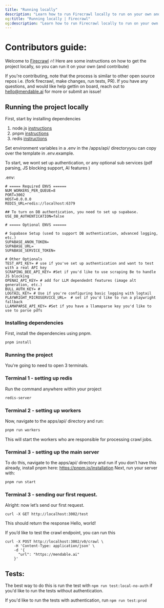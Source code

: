 ```yaml
---
title: "Running locally"
description: "Learn how to run Firecrawl locally to run on your own and/or contribute to the project."
og:title: "Running locally | Firecrawl"
og:description: "Learn how to run Firecrawl locally to run on your own and/or contribute to the project."
---
```

# Contributors guide: 

Welcome to [Firecrawl](https://firecrawl.dev) 🔥! Here are some instructions on how to get the project locally, so you can run it on your own (and contribute) 

If you're contributing, note that the process is similar to other open source repos i.e. (fork firecrawl, make changes, run tests, PR). If you have any questions, and would like help gettin on board, reach out to hello@mendable.ai for more or submit an issue!


## Running the project locally

First, start by installing dependencies
1. node.js [instructions](https://nodejs.org/en/learn/getting-started/how-to-install-nodejs)
2. pnpm [instructions](https://pnpm.io/installation)
3. redis [instructions](https://redis.io/docs/latest/operate/oss_and_stack/install/install-redis/) 


Set environment variables in a .env  in the /apps/api/ directoryyou can copy over the template in .env.example.

To start, we wont set up authentication, or any optional sub services (pdf parsing, JS blocking support, AI features )

.env:
```
# ===== Required ENVS ======
NUM_WORKERS_PER_QUEUE=8 
PORT=3002
HOST=0.0.0.0
REDIS_URL=redis://localhost:6379

## To turn on DB authentication, you need to set up supabase.
USE_DB_AUTHENTICATION=false

# ===== Optional ENVS ======

# Supabase Setup (used to support DB authentication, advanced logging, etc.)
SUPABASE_ANON_TOKEN= 
SUPABASE_URL= 
SUPABASE_SERVICE_TOKEN=

# Other Optionals
TEST_API_KEY= # use if you've set up authentication and want to test with a real API key
SCRAPING_BEE_API_KEY= #Set if you'd like to use scraping Be to handle JS blocking
OPENAI_API_KEY= # add for LLM dependednt features (image alt generation, etc.)
BULL_AUTH_KEY= #
LOGTAIL_KEY= # Use if you're configuring basic logging with logtail
PLAYWRIGHT_MICROSERVICE_URL=  # set if you'd like to run a playwright fallback
LLAMAPARSE_API_KEY= #Set if you have a llamaparse key you'd like to use to parse pdfs

```

### Installing dependencies

First, install the dependencies using pnpm.

```bash
pnpm install
```

### Running the project

You're going to need to open 3 terminals. 

### Terminal 1 - setting up redis

Run the command anywhere within your project

```bash
redis-server
```

### Terminal 2 - setting up workers

Now, navigate to the apps/api/ directory and run:
```bash
pnpm run workers
```

This will start the workers who are responsible for processing crawl jobs.

### Terminal 3 - setting up the main server


To do this, navigate to the apps/api/ directory and run if you don’t have this already, install pnpm here: https://pnpm.io/installation
Next, run your server with:

```bash
pnpm run start
```

### Terminal 3 - sending our first request.

Alright: now let’s send our first request.

```curl
curl -X GET http://localhost:3002/test
``` 
This should return the response Hello, world!


If you’d like to test the crawl endpoint, you can run this 

```curl
curl -X POST http://localhost:3002/v0/crawl \
    -H 'Content-Type: application/json' \
    -d '{
      "url": "https://mendable.ai"
    }'
```   
    
## Tests:

The best way to do this is run the test with `npm run test:local-no-auth` if you'd like to run the tests without authentication.

If you'd like to run the tests with authentication, run `npm run test:prod`


